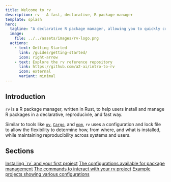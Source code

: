 ```yaml
---
title: Welcome to rv
description: rv - A fast, declarative, R package manager
template: splash
hero:
  tagline: "A declarative R package manager, allowing you to quickly create reproducible R environments"
  image:
    file: ../../assets/images/rv-logo.png
  actions:
    - text: Getting Started
      link: /guides/getting-started/
      icon: right-arrow
    - text: Explore the rv reference repository
      link: https://github.com/a2-ai/intro-to-rv
      icon: external
      variant: minimal
---
```



## Introduction 
`rv` is a R package manager, written in Rust, to help users install and manage R packages in a declarative, reproducivle, and fast way. 

Similar to tools like [`uv`](https://github.com/astral-sh/uv), [`Cargo`](https://github.com/rust-lang/cargo), and [`npm`](https://github.com/npm/cli),
`rv` uses a configuration and lock file to allow the flexibility to determine how, from where, and what is installed, 
while maintaining reproducibility across systems and users.

## Sections

<CardGrid>
	<Card title="Getting Started" icon="pencil">
		<a href="intro/getting-started">Installing `rv` and your first project</a>
	</Card>
	<Card title="Configuration" icon="document">
		<a href="config/config_file">The configurations available for package management</a>
	</Card>
	<Card title="Command" icon = "setting">
		<a href="reference/commands">The commands to interact with your rv project</a> 
	</Card>
	<Card title="Cookbook" icon="open-book">
		<a href="examples/intro">Example projects showing various configurations</a>
	</Card>
</CardGrid>
